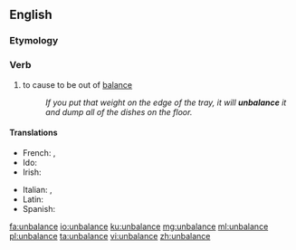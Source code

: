 ==English==

===Etymology===
{{prefix|un|balance}}

===Verb===
{{en-verb|unbalances|unbalancing|unbalanced|unbalanced}}

# to cause to be out of [[balance]]
#:''If you put that weight on the edge of the tray, it will '''unbalance''' it and dump all of the dishes on the floor.''

====Translations====
{{trans-top|to cause to be out of balance}}
* French: {{t+|fr|désaxer}}, {{t+|fr|déséquilibrer}}
* Ido: {{t+|io|desequilibrigar}}
* Irish: {{t|ga|éagothromaigh}}
{{trans-mid}}
* Italian: {{t|it|squilibrare}}, {{t|it|sbilanciare}}
* Latin: {{t|la|commoveō}}
* Spanish: {{t|es|desequilibrar}}
{{trans-bottom}}

[[fa:unbalance]]
[[io:unbalance]]
[[ku:unbalance]]
[[mg:unbalance]]
[[ml:unbalance]]
[[pl:unbalance]]
[[ta:unbalance]]
[[vi:unbalance]]
[[zh:unbalance]]
